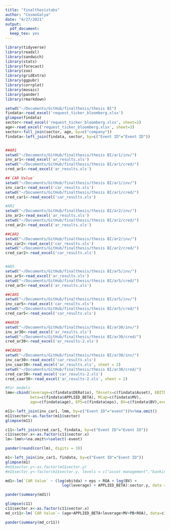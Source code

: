 ```yaml
---
title: "finalthesistabs"
author: "CosmoGalya"
date: "4/27/2021"
output:
  pdf_document: 
  keep_tex: yes
---
```


```r

library(tidyverse)
library(readxl)
library(sandwich)
library(stats)
library(forecast)
library(zoo)
library(gridExtra)
library(ggpubr)
library(corrplot)
library(mosaic)
library(pander)
library(rmarkdown)

```

```r

setwd("~/Documents/GitHub/finalthesis/thesis BI")
findata<-read_excel('request_ticker_bloomberg.xlsx')
glimpse(findata)
sector<-read_excel('request_ticker_bloomberg.xlsx', sheet=2)
age<-read_excel('request_ticker_bloomberg.xlsx', sheet=3)
sector<-full_join(sector, age, by=c("company"))
findata<-left_join(findata, sector, by=c("Event ID"="Event ID"))


##AR1
setwd("~/Documents/GitHub/finalthesis/thesis BI/ar1/inv/")
inv_ar1<-read_excel('ar_results.xls')
setwd("~/Documents/GitHub/finalthesis/thesis BI/ar1/cred/")
cred_ar1<-read_excel('ar_results.xls')

##`CAR Value`
setwd("~/Documents/GitHub/finalthesis/thesis BI/ar1/inv/")
inv_car1<-read_excel('car_results.xls')
setwd("~/Documents/GitHub/finalthesis/thesis BI/ar1/cred/")
cred_car1<-read_excel('car_results.xls')

#AR2
setwd("~/Documents/GitHub/finalthesis/thesis BI/ar2/inv/")
inv_ar2<-read_excel('ar_results.xls')
setwd("~/Documents/GitHub/finalthesis/thesis BI/ar2/cred/")
cred_ar2<-read_excel('ar_results.xls')

##CAR2
setwd("~/Documents/GitHub/finalthesis/thesis BI/ar2/inv/")
inv_car2<-read_excel('car_results.xls')
setwd("~/Documents/GitHub/finalthesis/thesis BI/ar2/cred/")
cred_car2<-read_excel('car_results.xls')


#AR5
setwd("~/Documents/GitHub/finalthesis/thesis BI/ar5/inv/")
inv_ar5<-read_excel('ar_results.xls')
setwd("~/Documents/GitHub/finalthesis/thesis BI/ar5/cred/")
cred_ar5<-read_excel('ar_results.xls')

##CAR5
setwd("~/Documents/GitHub/finalthesis/thesis BI/ar5/inv/")
inv_car5<-read_excel('car_results.xls')
setwd("~/Documents/GitHub/finalthesis/thesis BI/ar5/cred/")
cred_car5<-read_excel('car_results.xls')

##AR30
setwd("~/Documents/GitHub/finalthesis/thesis BI/ar30/inv/")
inv_ar30<-read_excel('ar_results.xls')
setwd("~/Documents/GitHub/finalthesis/thesis BI/ar30/cred/")
cred_ar30<-read_excel('ar_results-2.xls')

##CAR30
setwd("~/Documents/GitHub/finalthesis/thesis BI/ar30/inv/")
inv_car30<-read_excel('car_results.xls')
inv_caar30<-read_excel('ar_results.xls', sheet = 2)
setwd("~/Documents/GitHub/finalthesis/thesis BI/ar30/cred/")
cred_car30<-read_excel('car_results-2.xls')
cred_caar30<-read_excel('ar_results-2.xls', sheet = 2)

#For models
lmm<-cbind(leverage=c(findata$DERatio), TAssets=c(findata$Asset), EBITDA=c(findata$ebitda), PB=c(findata$PB), ROA=c(findata$ROA),
           beta=c(findata$APPLIED_BETA), MCap=c(findata$MV), 
           age=c(findata$age), EPS=c(findata$eps), BV=c(findata$BV),event=c(findata$`Event ID`))%>%as.data.frame()

m11<-left_join(inv_car1, lmm, by=c("Event ID"="event"))%>%na.omit()
m11$sector<-as.factor(m11$sector)
glimpse(m11)

c11<-left_join(cred_car1, findata, by=c("Event ID"="Event ID"))
c11$sector.x<-as.factor(c11$sector.x)
lm<-lmm%>%na.omit%>%select(-event)

```

```r
pander(round(cor(lm), digits = 3))
```

```r
m1<-left_join(inv_car1, findata, by=c("Event ID"="Event ID"))
glimpse(m1)
#m1$sector.y<-as.factor(m1$sector.y)
#m1$sector.y<-factor(m1$sector.y, levels = c("asset management","banking","insurance"))

md1<-lm(`CAR Value` ~ (log(ebitda) + eps + ROA + log(BV) + 
                         log(leverage) + APPLIED_BETA):sector.y, data = m1)
```


```r
pander(summary(md1))
```

```r
glimpse(c11)
c11$sector.x<-as.factor(c11$sector.x)
md_cr11<-lm(`CAR Value`~ (age+APPLIED_BETA+leverage+MV+PB+ROA), data=c11)

```

```r
pander(summary(md_cr11))
```




